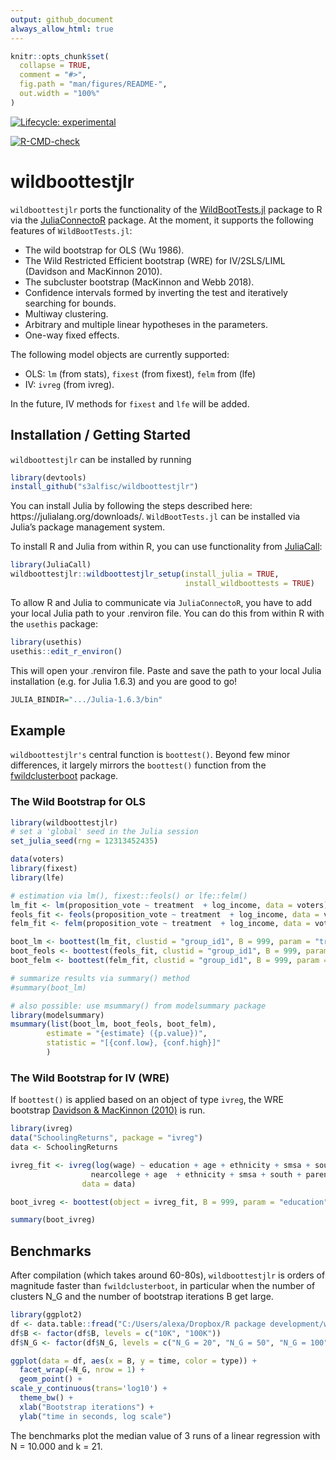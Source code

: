 ```yaml
---
output: github_document
always_allow_html: true
---
```


<!-- README.md is generated from README.Rmd. Please edit that file -->

```r
knitr::opts_chunk$set(
  collapse = TRUE,
  comment = "#>",
  fig.path = "man/figures/README-",
  out.width = "100%"
)
```

<!-- badges: start -->
<!-- [![packageversion](https://img.shields.io/badge/Package%20version-`r version`-orange.svg?style=flat-square)](commits/master) -->
[![Lifecycle: experimental](https://img.shields.io/badge/lifecycle-experimental-orange.svg)](https://lifecycle.r-lib.org/articles/stages.html)
<!-- [![CRAN status](https://www.r-pkg.org/badges/version/fwildclusterboot)](https://CRAN.R-project.org/package=fwildclusterboot) -->
<!-- ![runiverse-package](https://s3alfisc.r-universe.dev/badges/fwildclusterboot) -->
<!-- [![R-CMD-check](https://github.com/s3alfisc/fwildclusterboot/workflows/R-CMD-check/badge.svg)](https://github.com/s3alfisc/fwildclusterboot/actions) -->
<!-- [![Codecov test coverage](https://codecov.io/gh/s3alfisc/fwildclusterboot/branch/master/graph/badge.svg)](https://app.codecov.io/gh/s3alfisc/fwildclusterboot?branch=master) -->
<!-- `r badger::badge_cran_download("fwildclusterboot", "grand-total", "blue")` -->
<!-- `r badger::badge_cran_download("fwildclusterboot", "last-month", "green")` -->
<!-- [![minimal R version](https://img.shields.io/badge/R%3E%3D-4.0.0-6666ff.svg)](https://cran.r-project.org/) -->

[![R-CMD-check](https://github.com/s3alfisc/wildboottestjlr/workflows/R-CMD-check/badge.svg)](https://github.com/s3alfisc/wildboottestjlr/actions)
<!-- badges: end -->

# wildboottestjlr

`wildboottestjlr` ports the functionality of the [WildBootTests.jl](https://github.com/droodman/WildBootTests.jl) package to R via the [JuliaConnectoR](https://github.com/stefan-m-lenz/JuliaConnectoR) package. 
At the moment, it supports the following features of `WildBootTests.jl`:


+ The wild bootstrap for OLS (Wu 1986).
+ The Wild Restricted Efficient bootstrap (WRE) for IV/2SLS/LIML (Davidson and MacKinnon 2010).
+ The subcluster bootstrap (MacKinnon and Webb 2018).
+ Confidence intervals formed by inverting the test and iteratively searching for bounds.
+ Multiway clustering.
+ Arbitrary and multiple linear hypotheses in the parameters.
+ One-way fixed effects.

The following model objects are currently supported: 

+ OLS: `lm` (from stats), `fixest` (from fixest), `felm` from (lfe)
+ IV: `ivreg` (from ivreg). 

In the future, IV methods for `fixest` and `lfe` will be added.


## Installation / Getting Started

`wildboottestjlr` can be installed by running

```r
library(devtools)
install_github("s3alfisc/wildboottestjlr")
```

You can install Julia by following the steps described here: https://julialang.org/downloads/. `WildBootTests.jl` can be installed via 
Julia's package management system. 

To install R and Julia from within R, you can use functionality from [JuliaCall](https://github.com/Non-Contradiction/JuliaCall):

```r
library(JuliaCall)
wildboottestjlr::wildboottestjlr_setup(install_julia = TRUE, 
                                       install_wildboottests = TRUE)

```

To allow R and Julia to communicate via `JuliaConnectoR`, you have to add your local Julia path to your .renviron file. You can do this from within R with the `usethis` package: 

```r
library(usethis)
usethis::edit_r_environ()
```

This will open your .renviron file. Paste and save the path to your local Julia installation (e.g. for Julia 1.6.3) and you are good to go!

```r
JULIA_BINDIR=".../Julia-1.6.3/bin"
```


## Example 

`wildboottestjlr's` central function is `boottest()`. Beyond few minor differences, it largely mirrors the `boottest()` function from the [fwildclusterboot](https://github.com/s3alfisc/fwildclusterboot) package.

### The Wild Bootstrap for OLS

```r
library(wildboottestjlr)
# set a 'global' seed in the Julia session
set_julia_seed(rng = 12313452435)

data(voters)
library(fixest)
library(lfe)

# estimation via lm(), fixest::feols() or lfe::felm()
lm_fit <- lm(proposition_vote ~ treatment  + log_income, data = voters)
feols_fit <- feols(proposition_vote ~ treatment  + log_income, data = voters)
felm_fit <- felm(proposition_vote ~ treatment  + log_income, data = voters)

boot_lm <- boottest(lm_fit, clustid = "group_id1", B = 999, param = "treatment", rng = 7651427)
boot_feols <- boottest(feols_fit, clustid = "group_id1", B = 999, param = "treatment", rng = 7651427)
boot_felm <- boottest(felm_fit, clustid = "group_id1", B = 999, param = "treatment", rng = 7651427)

# summarize results via summary() method
#summary(boot_lm)

# also possible: use msummary() from modelsummary package
library(modelsummary)
msummary(list(boot_lm, boot_feols, boot_felm), 
        estimate = "{estimate} ({p.value})", 
        statistic = "[{conf.low}, {conf.high}]"
        )  
```

### The Wild Bootstrap for IV (WRE)

If `boottest()` is applied based on an object of type `ivreg`, the WRE bootstrap [Davidson & MacKinnon (2010)](https://www.tandfonline.com/doi/abs/10.1198/jbes.2009.07221) is run. 

```r
library(ivreg)
data("SchoolingReturns", package = "ivreg")
data <- SchoolingReturns

ivreg_fit <- ivreg(log(wage) ~ education + age + ethnicity + smsa + south + parents14 |
                  nearcollege + age  + ethnicity + smsa + south + parents14,
                data = data)

boot_ivreg <- boottest(object = ivreg_fit, B = 999, param = "education", clustid = "fameducation", type = "webb")

summary(boot_ivreg)
```

## Benchmarks

After compilation (which takes around 60-80s), `wildboottestjlr` is orders of magnitude faster than `fwildclusterboot`, in particular when the number of clusters N_G and the number of bootstrap iterations B get large. 


```r
library(ggplot2)
df <- data.table::fread("C:/Users/alexa/Dropbox/R package development/wildboottestjlr/benchmarks_df")
df$B <- factor(df$B, levels = c("10K", "100K"))
df$N_G <- factor(df$N_G, levels = c("N_G = 20", "N_G = 50", "N_G = 100", "N_G = 500", "N_G = 1000"))

ggplot(data = df, aes(x = B, y = time, color = type)) + 
  facet_wrap(~N_G, nrow = 1) + 
  geom_point() + 
scale_y_continuous(trans='log10') + 
  theme_bw() + 
  xlab("Bootstrap iterations") + 
  ylab("time in seconds, log scale")
```

The benchmarks plot the median value of 3 runs of a linear regression with N = 10.000 and k = 21.

